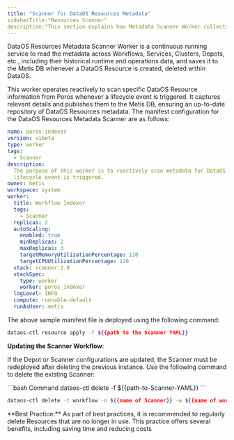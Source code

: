 ```yaml
---
title: "Scanner for DataOS Resources Metadata"
sidebarTitle:"Resources Scanner"
description:"This section explains how Metadata Scanner Worker collects and saves metadata about DataOS Resources to the Metis DB."
---
```


DataOS Resources Metadata Scanner Worker is a continuous running service to read the metadata across Workflows, Services, Clusters, Depots, etc., including their historical runtime and operations data, and saves it to the Metis DB whenever a DataOS Resource is created, deleted within DataOS.

This worker operates reactively to scan specific DataOS Resource information from Poros whenever a lifecycle event is triggered. It captures relevant details and publishes them to the Metis DB, ensuring an up-to-date repository of DataOS Resources metadata. The manifest configuration for the DataOS Resources Metadata Scanner are as follows:

```yaml
name: poros-indexer
version: v1beta
type: worker
tags: 
  - Scanner
description: 
  The purpose of this worker is to reactively scan metadata for DataOS Resources whenever a
  lifecycle event is triggered.
owner: metis
workspace: system
worker: 
  title: Workflow Indexer
  tags: 
    - Scanner
  replicas: 2
  autoScaling: 
    enabled: true
    minReplicas: 2
    maxReplicas: 3
    targetMemoryUtilizationPercentage: 120
    targetCPUUtilizationPercentage: 120
  stack: scanner:2.0
  stackSpec: 
    type: worker
    worker: poros_indexer
  logLevel: INFO
  compute: runnable-default
  runAsUser: metis

```
The above sample manifest file is deployed using the following command:

```bash
dataos-ctl resource apply -f ${{path to the Scanner YAML}}
```

**Updating the Scanner Workflow**:

If the Depot or Scanner configurations are updated, the Scanner must be redeployed after deleting the previous instance. Use the following command to delete the existing Scanner:

<CodeGroup>
  ```bash Command
  dataos-ctl delete -f ${{path-to-Scanner-YAML}}
  ```

  ```bash Alternative Command
  dataos-ctl delete -t workflow -n ${{name of Scanner}} -w ${{name of workspace}}
  ```
</CodeGroup>

<Note>
  **Best Practice:** As part of best practices, it is recommended to regularly delete Resources that are no longer in use. This practice offers several benefits, including saving time and reducing costs
</Note>